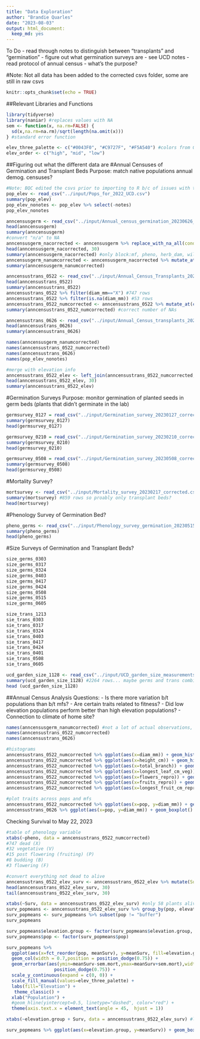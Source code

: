 ```yaml
---
title: "Data Exploration"
author: "Brandie Quarles"
date: "2023-08-03"
output: html_document:
  keep_md: yes
---
```


To Do
- read through notes to distinguish between "transplants" and "germination"
- figure out what germination surveys are - see UCD notes 
- read protocol of annual census - what's the purpose?

#Note: Not all data has been added to the corrected csvs folder, some are still in raw csvs

```r
knitr::opts_chunk$set(echo = TRUE)
```

##Relevant Libraries and Functions
```r
library(tidyverse)
library(naniar) #replaces values with NA
sem <- function(x, na.rm=FALSE) {
  sd(x,na.rm=na.rm)/sqrt(length(na.omit(x)))
} #standard error function 

elev_three_palette <- c("#0043F0", "#C9727F", "#F5A540") #colors from Gremer et al 2019
elev_order <- c("high", "mid", "low")
```


##Figuring out what the different data are 
#Annual Censuses of Germination and Transplant Beds
Purpose: match native populations annual demog. censuses? 
```r
#Note: BQC edited the csvs prior to importing to R b/c of issues with the naming of columns and the first row of the transplants sheets not being the heading row (veg, repo info and not block, mf etc...) 
pop_elev <- read_csv("../input/Pops_for_2022_UCD.csv")
summary(pop_elev)
pop_elev_nonotes <- pop_elev %>% select(-notes)
pop_elev_nonotes

anncensusgerm <- read_csv("../input/Annual_census_germination_20230626_corrected.csv")
head(anncensusgerm)
summary(anncensusgerm)
#convert "n/a" to NA
anncensusgerm_nacorrected <- anncensusgerm %>% replace_with_na_all(condition = ~.x == "n/a")
head(anncensusgerm_nacorrected, 30)
summary(anncensusgerm_nacorrected) #only block:mf, pheno, herb_dam, wilt_status, and notes should be character
anncensusgerm_nanumcorrected <- anncensusgerm_nacorrected %>% mutate_at(c("diam_mm", "height_cm", "total_branch", "longest_leaf_cm", "flowers", "fruits", "longest_fruit_cm", "repro_branch"), as.double)
summary(anncensusgerm_nanumcorrected)

anncensustrans_0522 <- read_csv("../input/Annual_Census_Transplants_20230522_corrected.csv")
head(anncensustrans_0522)
summary(anncensustrans_0522)
anncensustrans_0522 %>% filter(diam_mm=="X") #747 rows 
anncensustrans_0522 %>% filter(is.na(diam_mm)) #53 rows 
anncensustrans_0522_numcorrected <- anncensustrans_0522 %>% mutate_at(c("diam_mm", "height_cm", "total_branch", "longest_leaf_cm_veg", "flowers_repro", "fruits_repro", "longest_fruit_cm_repro", "repro_branch"), as.double)
summary(anncensustrans_0522_numcorrected) #correct number of NAs

anncensustrans_0626 <- read_csv("../input/Annual_Census_transplants_20230626_corrected.csv")
head(anncensustrans_0626)
summary(anncensustrans_0626)

names(anncensusgerm_nanumcorrected)
names(anncensustrans_0522_numcorrected)
names(anncensustrans_0626)
names(pop_elev_nonotes)

#merge with elevation info 
anncensustrans_0522_elev <- left_join(anncensustrans_0522_numcorrected, pop_elev_nonotes, by=c("pop"="parent.pop"))
head(anncensustrans_0522_elev, 30)
summary(anncensustrans_0522_elev)
```


#Germination Surveys
Purpose: monitor germination of planted seeds in germ beds (plants that didn't germinate in the lab)
```r
germsurvey_0127 = read_csv("../input/Germination_survey_20230127_corrected.csv")
summary(germsurvey_0127)
head(germsurvey_0127)

germsurvey_0210 = read_csv("../input/Germination_survey_20230210_corrected.csv")
summary(germsurvey_0210)
head(germsurvey_0210)

germsurvey_0508 = read_csv("../input/Germination_survey_20230508_corrected.csv")
summary(germsurvey_0508)
head(germsurvey_0508)
```


#Mortality Survey?
```r
mortsurvey <- read_csv("../input/Mortality_survey_20230217_corrected.csv")
summary(mortsurvey) #859 rows so proably only transplant beds?
head(mortsurvey)
```


#Phenology Survey of Germination Bed?
```r
pheno_germs <- read_csv("../input/Phenology_survey_germination_20230515_corrected.csv")
summary(pheno_germs)
head(pheno_germs)
```


#Size Surveys of Germination and Transplant Beds?
```r
size_germs_0303
size_germs_0317
size_germs_0324
size_germs_0403
size_germs_0417
size_germs_0424
size_germs_0508
size_germs_0515
size_germs_0605

size_trans_1213
sie_trans_0303
sie_trans_0317
sie_trans_0324
sie_trans_0403
sie_trans_0417
sie_trans_0424
sie_trans_0401
sie_trans_0508
sie_trans_0605

ucd_garden_size_1128 <- read_csv("../input/UCD_garden_size_measurements_20221128_corrected.csv")
summary(ucd_garden_size_1128) #2264 rows... maybe germs and trans combined?
head (ucd_garden_size_1128)
```

##Annual Census Analysis 
Questions:
- Is there more variation b/t populations than b/t mfs?
- Are certain traits related to fitness?
- Did low elevation populations perform better than high elevation populations?
- Connection to climate of home site?
```r
names(anncensusgerm_nanumcorrected) #not a lot of actual observations, when was this collected?
names(anncensustrans_0522_numcorrected)
names(anncensustrans_0626)

#histograms
anncensustrans_0522_numcorrected %>% ggplot(aes(x=diam_mm)) + geom_histogram()
anncensustrans_0522_numcorrected %>% ggplot(aes(x=height_cm)) + geom_histogram()
anncensustrans_0522_numcorrected %>% ggplot(aes(x=total_branch)) + geom_histogram()
anncensustrans_0522_numcorrected %>% ggplot(aes(x=longest_leaf_cm_veg)) + geom_histogram()
anncensustrans_0522_numcorrected %>% ggplot(aes(x=flowers_repro)) + geom_histogram()
anncensustrans_0522_numcorrected %>% ggplot(aes(x=fruits_repro)) + geom_histogram()
anncensustrans_0522_numcorrected %>% ggplot(aes(x=longest_fruit_cm_repro)) + geom_histogram()

#plot traits across pops and mfs 
anncensustrans_0522_numcorrected %>% ggplot(aes(x=pop, y=diam_mm)) + geom_boxplot() #more pops with data on 0522 than 0626
anncensustrans_0626 %>% ggplot(aes(x=pop, y=diam_mm)) + geom_boxplot()

```

Checking Survival to May 22, 2023
```r
#table of phenology variable 
xtabs(~pheno, data = anncensustrans_0522_numcorrected) 
#747 dead (X)
#32 vegetative (V)
#15 post flowering (fruiting) (P)
#8 budding (B)
#3 flowering (F)

#convert everything not dead to alive
anncensustrans_0522_elev_surv <- anncensustrans_0522_elev %>% mutate(Surv=ifelse(pheno == "X", 0, 1)) %>% select(phylogroup, elevation.group, UCD.seed.year, date:repro_branch, Surv) #1=survived, 0=dead 
head(anncensustrans_0522_elev_surv, 30)
tail(anncensustrans_0522_elev_surv, 30)

xtabs(~Surv, data = anncensustrans_0522_elev_surv) #only 58 plants alive late May 
surv_popmeans <- anncensustrans_0522_elev_surv %>% group_by(pop, elevation.group) %>% summarise(meanSurv=mean(Surv, na.rm = TRUE), sem.mort=sem(Surv, na.rm=TRUE))
surv_popmeans <- surv_popmeans %>% subset(pop != "buffer")
surv_popmeans

surv_popmeans$elevation.group <- factor(surv_popmeans$elevation.group, levels=elev_order)
surv_popmeans$pop <- factor(surv_popmeans$pop)

surv_popmeans %>% 
  ggplot(aes(x=fct_reorder(pop, meanSurv), y=meanSurv, fill=elevation.group)) + 
  geom_col(width = 0.7,position = position_dodge(0.75)) + 
  geom_errorbar(aes(ymin=meanSurv-sem.mort,ymax=meanSurv+sem.mort),width=.2, position = 
                  position_dodge(0.75)) +
  scale_y_continuous(expand = c(0, 0)) +
  scale_fill_manual(values=elev_three_palette) + 
  labs(fill="Elevation") +
   theme_classic() +
  xlab("Population") +
  #geom_hline(yintercept=0.5, linetype="dashed", color="red") +
  theme(axis.text.x = element_text(angle = 45,  hjust = 1))

xtabs(~elevation.group + Surv, data = anncensustrans_0522_elev_surv) #low elevation has the most alive and mid-elevation has the least, but this isn't standardized by the total amount planted

surv_popmeans %>% ggplot(aes(x=elevation.group, y=meanSurv)) + geom_boxplot()
```

